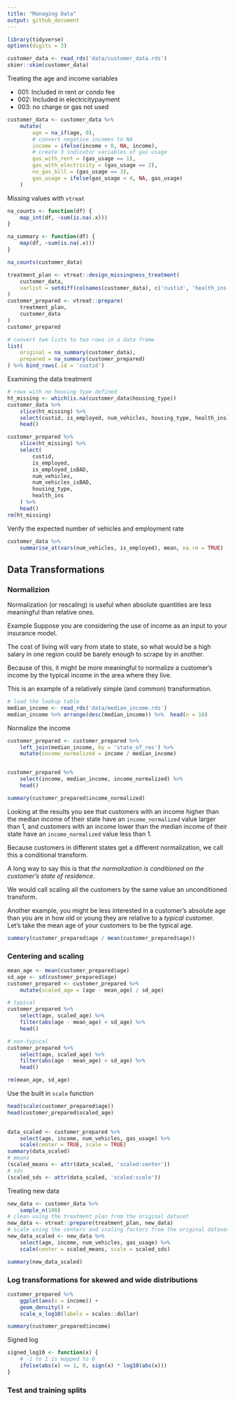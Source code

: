 ```yaml
---
title: "Managing Data"
output: github_document
---
```



```r
library(tidyverse)
options(digits = 3)
```

```r
customer_data <- read_rds('data/customer_data.rds')
skimr::skim(customer_data)
```


Treating the age and income variables

- 001: Included in rent or condo fee
- 002: Included in electricitypayment
- 003: no charge or gas not used

```r
customer_data <- customer_data %>% 
    mutate(
        age = na_if(age, 0),
        # convert negative incomes to NA
        income = ifelse(income < 0, NA, income),
        # create 3 indicator variables of gas usage
        gas_with_rent = (gas_usage == 1),
        gas_with_electricity = (gas_usage == 2),
        no_gas_bill = (gas_usage == 3),
        gas_usage = ifelse(gas_usage < 4, NA, gas_usage)
    )
```


Missing values with `vtreat`

```r
na_counts <- function(df) {
    map_int(df, ~sum(is.na(.x)))
}

na_summary <- function(df) {
    map(df, ~sum(is.na(.x)))
}
```

```r
na_counts(customer_data)
```


```r
treatment_plan <- vtreat::design_missingness_treatment(
    customer_data,
    varlist = setdiff(colnames(customer_data), c('custid', 'health_ins'))
)
customer_prepared <- vtreat::prepare(
    treatment_plan,
    customer_data
)
customer_prepared
```

```r
# convert two lists to two rows in a data frame
list(
    original = na_summary(customer_data),
    prepared = na_summary(customer_prepared)
) %>% bind_rows(.id = 'custid')
```



Examining the data treatment

```r
# rows with no housing type defined
ht_missing <- which(is.na(customer_data$housing_type))
customer_data %>% 
    slice(ht_missing) %>% 
    select(custid, is_employed, num_vehicles, housing_type, health_ins) %>% 
    head()

customer_prepared %>% 
    slice(ht_missing) %>% 
    select(
        custid,
        is_employed,
        is_employed_isBAD,
        num_vehicles,
        num_vehicles_isBAD,
        housing_type,
        health_ins
    ) %>% 
    head()
rm(ht_missing)

```

Verify the expected number of vehicles and employment rate

```r
customer_data %>% 
    summarise_at(vars(num_vehicles, is_employed), mean, na.rm = TRUE)
```

## Data Transformations

### Normalizion

Normalization (or rescaling) is useful when absolute quantities are less meaningful than relative ones.

Example Suppose you are considering the use of income as an input to your insurance model.

The cost of living will vary from state to state, so what would be a high salary in one region could be barely enough to scrape by in another.

Because of this, it might be more meaningful to normalize a customer’s income by the typical income in the area where they live.

This is an example of a relatively simple (and common) transformation.


```r
# load the lookup table
median_income <- read_rds('data/median_income.rds')
median_income %>% arrange(desc(median_income)) %>%  head(n = 10)

```

Normalize the income

```r
customer_prepared <- customer_prepared %>% 
    left_join(median_income, by = 'state_of_res') %>% 
    mutate(income_normalized = income / median_income)


customer_prepared %>% 
    select(income, median_income, income_normalized) %>% 
    head()

summary(customer_prepared$income_normalized)
```

Looking at the results you see that customers with an income higher than the median income of their state have an `income_normalized` value larger than 1, and customers with an income lower than the median income of their state have an `income_normalized` value less than 1.

Because customers in different states get a different normalization, we call this a conditional transform.

A long way to say this is that _the normalization is conditioned on the customer’s state of residence_.

We would call scaling all the customers by the same value an unconditioned transform.

Another example, you might be less interested in a customer’s absolute age than you are in how old or young they are relative to a _typical_ customer. Let’s take the mean age of your customers to be the typical age.

```r
summary(customer_prepared$age / mean(customer_prepared$age))
```


### Centering and scaling

```r
mean_age <- mean(customer_prepared$age)
sd_age <- sd(customer_prepared$age)
customer_prepared <- customer_prepared %>% 
    mutate(scaled_age = (age - mean_age) / sd_age)

# typical
customer_prepared %>% 
    select(age, scaled_age) %>% 
    filter(abs(age - mean_age) < sd_age) %>% 
    head()

# non-typical
customer_prepared %>% 
    select(age, scaled_age) %>% 
    filter(abs(age - mean_age) > sd_age) %>% 
    head()
```

```r
rm(mean_age, sd_age)
```


Use the built in `scale` function

```r
head(scale(customer_prepared$age))
head(customer_prepared$scaled_age)
    
```

```r
data_scaled <- customer_prepared %>% 
    select(age, income, num_vehicles, gas_usage) %>% 
    scale(center = TRUE, scale = TRUE)
summary(data_scaled)
# means
(scaled_means <- attr(data_scaled, 'scaled:center'))
# sds
(scaled_sds <- attr(data_scaled, 'scaled:scale'))
```


Treating new data

```r
new_data <- customer_data %>% 
    sample_n(100)
# clean using the treatment plan from the original dataset
new_data <- vtreat::prepare(treatment_plan, new_data)
# scale using the centers and scaling factors from the original dataset
new_data_scaled <- new_data %>% 
    select(age, income, num_vehicles, gas_usage) %>% 
    scale(center = scaled_means, scale = scaled_sds)

summary(new_data_scaled)
```

### Log transformations for skewed and wide distributions

```r
customer_prepared %>% 
    ggplot(aes(x = income)) +
    geom_density() +
    scale_x_log10(labels = scales::dollar)

summary(customer_prepared$income)
```


Signed log

```r
signed_log10 <- function(x) {
    # -1 to 1 is mapped to 0
    ifelse(abs(x) <= 1, 0, sign(x) * log10(abs(x)))
}
```


### Test and training splits

